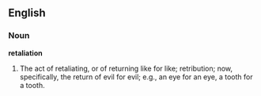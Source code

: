 ==English==

===Noun===

'''retaliation'''

#The act of retaliating, or of returning like for like; retribution; now, specifically, the return of evil for evil; e.g., an eye for an eye, a tooth for a tooth.